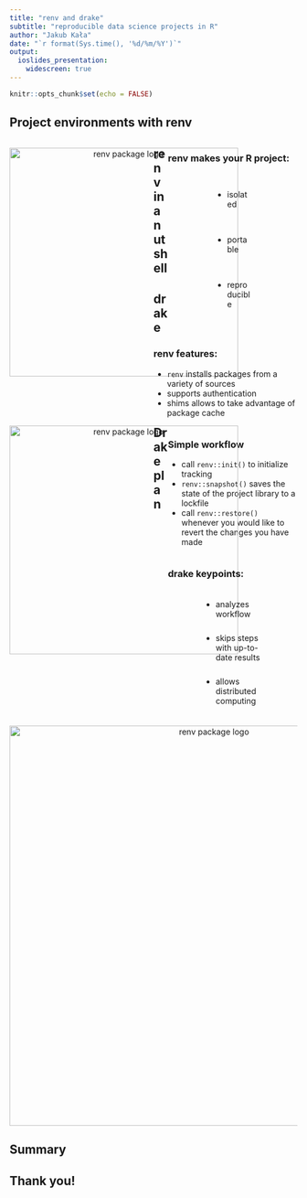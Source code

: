 ```yaml
---
title: "renv and drake"
subtitle: "reproducible data science projects in R"
author: "Jakub Kała"
date: "`r format(Sys.time(), '%d/%m/%Y')`"
output: 
  ioslides_presentation:
    widescreen: true
---
```


```r
knitr::opts_chunk$set(echo = FALSE)
```

<link href="https://fonts.googleapis.com/css?family=Montserrat&display=swap" rel="stylesheet">

<style>
slides > slide {
  font-family: 'Montserrat';
  
  font-size: 10%;
}

<style>

.center {
  display: block;
  margin-left: auto;
  margin-right: auto;
}

</style>

## Project environments with renv


<div style="float: left; display: flex; width: 50%;">

<center>

<img src="./renv-logo.svg" alt="renv package logo" width="400px">

<!-- [renv](https://rstudio.github.io/renv/) -->

</center>


</div>

<div style="float: right; width: 45%;">

### renv makes your R project: 

<ul style="margin: 35px;">  
  <li  style="margin: 45px;">isolated</li>
  <li style="margin: 45px;">portable</li>
  <li style="margin: 45px;">reproducible</li>
</uo>


</div>

## renv in a nutshell


<div style="float: left; display: block; width: 50%;">

### renv features: 

<ul>  
  <li>`renv` installs packages from a variety of sources</li>
  <li>supports authentication</li>
  <li>shims allows to take advantage of package cache</li>
</uo>

</div>

<div style="float: right; width: 45%;">



### Simple workflow

<ul>  
  <li> call `renv::init()` to initialize tracking</li>
  <li>`renv::snapshot()` saves the state of the project library to a lockfile</li>
  <li>call `renv::restore()` whenever you would like to revert the changes you have made</li>
</uo>

</div>



## drake

<div style="float: left; display: flex; width: 50%;">

<center>
<img src="drake-logo.png" alt="renv package logo" width="400px">
</center>

<!-- https://docs.ropensci.org/drake/ -->

</div>

<div style="float: right; width: 45%;">

### drake keypoints: 

<ul style="margin: 35px;">  
  <li style="margin: 25px;">analyzes workflow</li>
  <li style="margin: 25px;">skips steps with up-to-date results</li>
  <li style="margin: 25px;">allows distributed computing</li>
</uo>


</div>


## Drake plan

<center>
<img src="dependency-graph.png" alt="renv package logo" width="700px">
</center>

## Summary

## Thank you!
